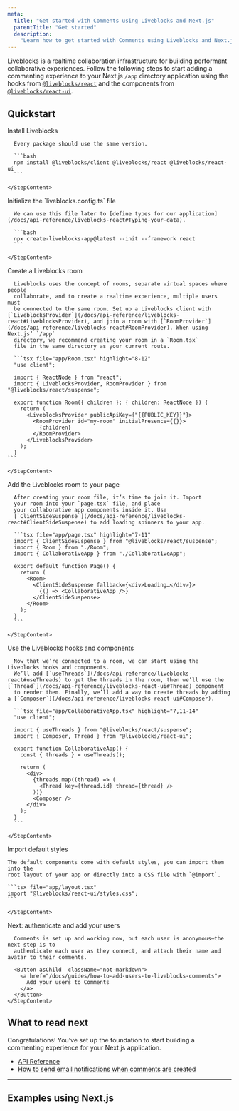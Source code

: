 ```yaml
---
meta:
  title: "Get started with Comments using Liveblocks and Next.js"
  parentTitle: "Get started"
  description:
    "Learn how to get started with Comments using Liveblocks and Next.js"
---
```


Liveblocks is a realtime collaboration infrastructure for building performant
collaborative experiences. Follow the following steps to start adding a
commenting experience to your Next.js `/app` directory application using the
hooks from [`@liveblocks/react`](/docs/api-reference/liveblocks-react) and the
components from
[`@liveblocks/react-ui`](/docs/api-reference/liveblocks-react-ui).

## Quickstart

<Steps>
  <Step>
    <StepTitle>Install Liveblocks</StepTitle>
    <StepContent>

      Every package should use the same version.

      ```bash
      npm install @liveblocks/client @liveblocks/react @liveblocks/react-ui
      ```

    </StepContent>

  </Step>
  <Step>
    <StepTitle>Initialize the `liveblocks.config.ts` file</StepTitle>
    <StepContent>

      We can use this file later to [define types for our application](/docs/api-reference/liveblocks-react#Typing-your-data).

      ```bash
      npx create-liveblocks-app@latest --init --framework react
      ```

    </StepContent>

  </Step>
  <Step>
    <StepTitle>Create a Liveblocks room</StepTitle>
    <StepContent>

      Liveblocks uses the concept of rooms, separate virtual spaces where people
      collaborate, and to create a realtime experience, multiple users must
      be connected to the same room. Set up a Liveblocks client with [`LiveblocksProvider`](/docs/api-reference/liveblocks-react#LiveblocksProvider), and join a room with [`RoomProvider`](/docs/api-reference/liveblocks-react#RoomProvider). When using Next.js’ `/app`
      directory, we recommend creating your room in a `Room.tsx`
      file in the same directory as your current route.

      ```tsx file="app/Room.tsx" highlight="8-12"
      "use client";

      import { ReactNode } from "react";
      import { LiveblocksProvider, RoomProvider } from "@liveblocks/react/suspense";

      export function Room({ children }: { children: ReactNode }) {
        return (
          <LiveblocksProvider publicApiKey={"{{PUBLIC_KEY}}"}>
            <RoomProvider id="my-room" initialPresence={{}}>
              {children}
            </RoomProvider>
          </LiveblocksProvider>
        );
      }
    ```

    </StepContent>

  </Step>
  <Step>
    <StepTitle>Add the Liveblocks room to your page</StepTitle>
    <StepContent>

      After creating your room file, it’s time to join it. Import
      your room into your `page.tsx` file, and place
      your collaborative app components inside it. Use
      [`ClientSideSuspense`](/docs/api-reference/liveblocks-react#ClientSideSuspense) to add loading spinners to your app.

      ```tsx file="app/page.tsx" highlight="7-11"
      import { ClientSideSuspense } from "@liveblocks/react/suspense";
      import { Room } from "./Room";
      import { CollaborativeApp } from "./CollaborativeApp";

      export default function Page() {
        return (
          <Room>
            <ClientSideSuspense fallback={<div>Loading…</div>}>
              {() => <CollaborativeApp />}
            </ClientSideSuspense>
          </Room>
        );
      }
      ```

    </StepContent>

  </Step>
  <Step>
    <StepTitle>Use the Liveblocks hooks and components</StepTitle>
    <StepContent>

      Now that we’re connected to a room, we can start using the Liveblocks hooks and components.
      We’ll add [`useThreads`](/docs/api-reference/liveblocks-react#useThreads) to get the threads in the room, then we’ll use the [`Thread`](/docs/api-reference/liveblocks-react-ui#Thread) component
      to render them. Finally, we’ll add a way to create threads by adding a [`Composer`](/docs/api-reference/liveblocks-react-ui#Composer).

      ```tsx file="app/CollaborativeApp.tsx" highlight="7,11-14"
      "use client";

      import { useThreads } from "@liveblocks/react/suspense";
      import { Composer, Thread } from "@liveblocks/react-ui";

      export function CollaborativeApp() {
        const { threads } = useThreads();

        return (
          <div>
            {threads.map((thread) => (
              <Thread key={thread.id} thread={thread} />
            ))}
            <Composer />
          </div>
        );
      }
      ```

    </StepContent>

  </Step>
   <Step>
    <StepTitle>Import default styles</StepTitle>
    <StepContent>

    The default components come with default styles, you can import them into the
    root layout of your app or directly into a CSS file with `@import`.

    ```tsx file="app/layout.tsx"
    import "@liveblocks/react-ui/styles.css";
    ```

    </StepContent>

  </Step>
  <Step lastStep>
    <StepTitle>Next: authenticate and add your users</StepTitle>
    <StepContent>

      Comments is set up and working now, but each user is anonymous—the next step is to
      authenticate each user as they connect, and attach their name and avatar to their comments.

      <Button asChild  className="not-markdown">
        <a href="/docs/guides/how-to-add-users-to-liveblocks-comments">
          Add your users to Comments
        </a>
      </Button>
    </StepContent>

  </Step>
</Steps>

## What to read next

Congratulations! You’ve set up the foundation to start building a commenting
experience for your Next.js application.

- [API Reference](/docs/api-reference/liveblocks-react-ui)
- [How to send email notifications when comments are created](/docs/guides/how-to-send-email-notifications-when-comments-are-created)

---

## Examples using Next.js

<ListGrid columns={2}>
  <ExampleCard
    example={{
      title: "Comments",
      slug: "comments/nextjs-comments",
      image: "/images/examples/thumbnails/comments.jpg",
    }}
    technologies={["nextjs", "react"]}
    openInNewWindow
  />
  <ExampleCard
    example={{
      title: "Video Comments",
      slug: "video-comments/nextjs-comments-video",
      image: "/images/examples/thumbnails/comments-video.png",
    }}
    technologies={["nextjs"]}
    openInNewWindow
  />
  <ExampleCard
    example={{
      title: "Overlay Comments",
      slug: "overlay-comments/nextjs-comments-overlay",
      image: "/images/examples/thumbnails/comments-overlay.png",
    }}
    technologies={["nextjs"]}
    openInNewWindow
  />
  <ExampleCard
    example={{
      title: "Text Editor Comments",
      slug: "text-editor-comments/nextjs-comments-tiptap",
      image: "/images/examples/thumbnails/comments-text-editor.png",
    }}
    technologies={["nextjs"]}
    openInNewWindow
  />
</ListGrid>
